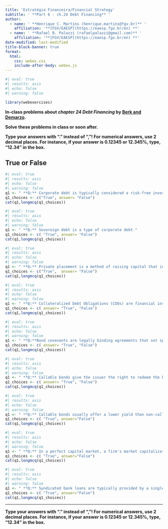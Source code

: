 ```yaml
---
title: 'Estratégia Financeira/Financial Strategy'
subtitle: ' **Part 6 - ch.24 Debt Financing** '
author:
  - name: ' **Henrique C. Martins (henrique.martins@fgv.br)** '
    affiliation: '**[FGV/EAESP](https://eaesp.fgv.br/en) **'
  - name: ' **Rafael B. Palazzi (rafaelpalazzi@gmail.com)** '
    affiliation: '**[FGV/EAESP](https://eaesp.fgv.br/en) **'
date-modified: last-modified
title-block-banner: true
format:
  html:
    css: webex.css
    include-after-body: webex.js
---
```





```r
#| eval: true
#| results: asis
#| echo: false
#| warning: false

library(webexercises)

```


**In-class problems about *chapter 24 Debt Financing* by [Berk and Demarzo](https://www.amazon.com.br/Corporate-Finance-Global-Jonathan-Berk/dp/1292304154). **


**Solve these problems in class or soon after.**

::: {.callout-important}
**Type your answers with "." instead of ","! For numerical answers, use 2 decimal places. For instance, if your answer is 0.12345 or 12.345%, type, "12.34" in the box.**
:::


## True or False

```r
#| eval: true
#| results: asis
#| echo: false
#| warning: false
q1 <- " **Q:** Corporate debt is typically considered a risk-free investment."
q1_choices <- c("True", answer= "False")
cat(q1,longmcq(q1_choices))
```


```r
#| eval: true
#| results: asis
#| echo: false
#| warning: false
q1 <- " **Q:** Sovereign debt is a type of corporate debt."
q1_choices <- c( "True", answer= "False")
cat(q1,longmcq(q1_choices))
```

```r
#| eval: true
#| results: asis
#| echo: false
#| warning: false
q1 <- " **Q:** Private placement is a method of raising capital that involves selling securities to the general public."
q1_choices <- c("True",  answer= "False")
cat(q1,longmcq(q1_choices))
```

```r
#| eval: true
#| results: asis
#| echo: false
#| warning: false
q1 <- " **Q:** Collateralized Debt Obligations (CDOs) are financial instruments that are typically backed by a diversified pool of assets, such as mortgages and loans."
q1_choices <- c( answer= "True", "False")
cat(q1,longmcq(q1_choices))
```


```r
#| eval: true
#| results: asis
#| echo: false
#| warning: false
q1 <- " **Q:**Bond covenants are legally binding agreements that set specific terms and conditions for bond issuers and bondholders, and they can include restrictions on the issuer's activities."
q1_choices <- c( answer= "True", "False")
cat(q1,longmcq(q1_choices))
```

```r
#| eval: true
#| results: asis
#| echo: false
#| warning: false
q1 <- " **Q:** Callable bonds give the issuer the right to redeem the bonds before their maturity date, while non-callable bonds cannot be redeemed by the issuer before maturity."
q1_choices <- c( answer= "True", "False")
cat(q1,longmcq(q1_choices))
```

```r
#| eval: true
#| results: asis
#| echo: false
#| warning: false
q1 <- " **Q:** Callable bonds usually offer a lower yield than non-callable bonds, which makes them less attractive to investors."
q1_choices <- c( "True", answer="False")
cat(q1,longmcq(q1_choices))
```


```r
#| eval: true
#| results: asis
#| echo: false
#| warning: false
q1 <- " **Q:** In a perfect capital market, a firm's market capitalization would change when it borrows to repurchase shares. "
q1_choices <- c( "True", answer="False")
cat(q1,longmcq(q1_choices))
```


```r
#| eval: true
#| results: asis
#| echo: false
#| warning: false
q1 <- " **Q:** Syndicated bank loans are typically provided by a single bank to a borrower.  "
q1_choices <- c( "True", answer="False")
cat(q1,longmcq(q1_choices))
```





___


::: {.callout-important}
**Type your answers with "." instead of ","! For numerical answers, use 2 decimal places. For instance, if your answer is 0.12345 or 12.345%, type, "12.34" in the box.**
:::
